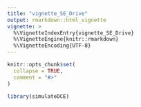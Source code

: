 ```yaml
---
title: "vignette_SE_Drive"
output: rmarkdown::html_vignette
vignette: >
  %\VignetteIndexEntry{vignette_SE_Drive}
  %\VignetteEngine{knitr::rmarkdown}
  %\VignetteEncoding{UTF-8}
---
```


```r
knitr::opts_chunk$set(
  collapse = TRUE,
  comment = "#>"
)
```

```r
library(simulateDCE)
```

